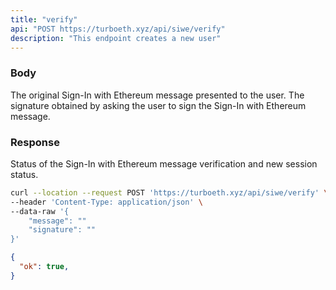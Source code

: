 ```yaml
---
title: "verify"
api: "POST https://turboeth.xyz/api/siwe/verify"
description: "This endpoint creates a new user"
---
```


### Body

<ParamField body="message" type="string">
  The original Sign-In with Ethereum message presented to the user.
</ParamField>

<ParamField body="signature" type="string">
  The signature obtained by asking the user to sign the Sign-In with Ethereum message.
</ParamField>

### Response

<ResponseField name="ok" type="boolean">
  Status of the Sign-In with Ethereum message verification and new session status.
</ResponseField>

<RequestExample>

```bash Example Request
curl --location --request POST 'https://turboeth.xyz/api/siwe/verify' \
--header 'Content-Type: application/json' \
--data-raw '{
    "message": ""
    "signature": ""
}'
```

</RequestExample>

<ResponseExample>

```json Response
{
  "ok": true,
}
```

</ResponseExample>
